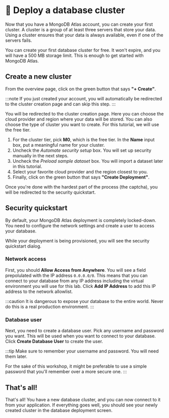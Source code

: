 
# 👐 Deploy a database cluster

Now that you have a MongoDB Atlas account, you can create your first cluster. A cluster is a group of at least three servers that store your data. Using a cluster ensures that your data is always available, even if one of the servers fails.

You can create your first database cluster for free. It won't expire, and you will have a 500 MB storage limit. This is enough to get started with MongoDB Atlas.

## Create a new cluster

From the overview page, click on the green button that says **"+ Create"**.

<Screenshot url="https://cloud.mongodb.com" src="img/screenshots/20-mongodb-atlas/3-create-cluster/1-overview.png" alt="Overview screenshot" />

:::note
If you just created your account, you will automatically be redirected to the cluster creation page and can skip this step.
:::

You will be redirected to the cluster creation page. Here you can choose the cloud provider and region where your data will be stored. You can also choose the type of cluster you want to create. For this tutorial, we will use the free tier.

1. For the cluster tier, pick **M0**, which is the free tier. In the **Name** input box, put a meaningful name for your cluster.
1. Uncheck the *Automate security setup* box. You will set up security manually in the next steps.
1. Uncheck the *Preload sample dataset* box. You will import a dataset later in this tutorial.
1. Select your favorite cloud provider and the region closest to you.
1. Finally, click on the green button that says **"Create Deployment"**.

<Screenshot url="https://cloud.mongodb.com" src="img/screenshots/20-mongodb-atlas/3-create-cluster/2-deploy-database.png" alt="Create cluster screenshot" />

Once you're done with the hardest part of the process (the captcha), you will be redirected to the security quickstart.

## Security quickstart

By default, your MongoDB Atlas deployment is completely locked-down. You need to configure the network settings and create a user to access your database.

While your deployment is being provisioned, you will see the security quickstart dialog.

### Network access

First, you should **Allow Access from Anywhere**. You will see a field prepolulated with the IP address `0.0.0.0/0`. This means that you can connect to your database from any IP address including the virtual environment you will use for this lab. Click **Add IP Address** to add this IP address to the network allowlist.

:::caution
It is dangerous to expose your database to the entire world. Never do this is a real production environment.
:::

### Database user

Next, you need to create a database user. Pick any username and password you want. This will be used when you want to connect to your database. Click **Create Database User** to create the user.

:::tip
Make sure to remember your username and password. You will need them later.

For the sake of this workshop, it might be preferable to use a simple password that you'll remember over a more secure one.
:::

## That's all!

That's all! You have a new database cluster, and you can now connect to it from your application. If everything goes well, you should see your newly created cluster in the database deployment screen.

<Screenshot url="https://cloud.mongodb.com" src="img/screenshots/20-mongodb-atlas/3-create-cluster/3-database-deployment.png" alt="Screenshot of the database deployment screen" />
